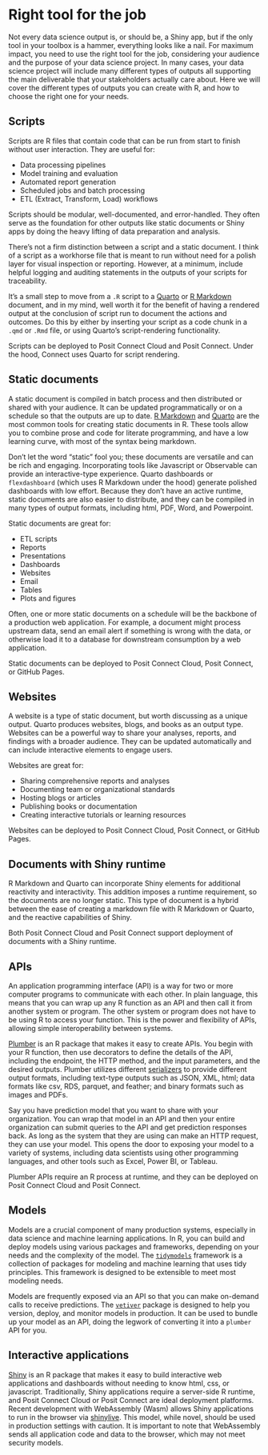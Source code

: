 # Right tool for the job

<!--# TODO: This page needs some direction. Revisit and make this more than an overview of packages? -->

Not every data science output is, or should be, a Shiny app, but if the only tool in your toolbox is a hammer, everything looks like a nail. For maximum impact, you need to use the right tool for the job, considering your audience and the purpose of your data science project. In many cases, your data science project will include many different types of outputs all supporting the main deliverable that your stakeholders actually care about. Here we will cover the different types of outputs you can create with R, and how to choose the right one for your needs.

<!--# TODO: Would diagrams be helpful here?  -->

## Scripts

Scripts are R files that contain code that can be run from start to finish without user interaction. They are useful for:

- Data processing pipelines
- Model training and evaluation
- Automated report generation
- Scheduled jobs and batch processing
- ETL (Extract, Transform, Load) workflows

Scripts should be modular, well-documented, and error-handled. They often serve as the foundation for other outputs like static documents or Shiny apps by doing the heavy lifting of data preparation and analysis.

There's not a firm distinction between a script and a static document. I think of a script as a workhorse file that is meant to run without need for a polish layer for visual inspection or reporting. However, at a minimum, include helpful logging and auditing statements in the outputs of your scripts for traceability. 

It's a small step to move from a `.R` script to a [Quarto](https://quarto.org/) or [R Markdown](https://rmarkdown.rstudio.com/) document, and in my mind, well worth it for the benefit of having a rendered output at the conclusion of script run to document the actions and outcomes. Do this by either by inserting your script as a code chunk in a `.qmd` or `.Rmd` file, or using Quarto's script-rendering functionality. 

Scripts can be deployed to Posit Connect Cloud and Posit Connect. Under the hood, Connect uses Quarto for script rendering.

## Static documents

A static document is compiled in batch process and then distributed or shared with your audience. It can be updated programmatically or on a schedule so that the outputs are up to date. [R Markdown](https://rmarkdown.rstudio.com/) and [Quarto](https://quarto.org/) are the most common tools for creating static documents in R. These tools allow you to combine prose and code for literate programming, and have a low learning curve, with most of the syntax being markdown.

Don't let the word "static" fool you; these documents are versatile and can be rich and engaging. Incorporating tools like Javascript or Observable can provide an interactive-type experience. Quarto dashboards or `flexdashboard` (which uses R Markdown under the hood) generate polished dashboards with low effort. Because they don't have an active runtime, static documents are also easier to distribute, and they can be compiled in many types of output formats, including html, PDF, Word, and Powerpoint.

Static documents are great for:

-   ETL scripts
-   Reports
-   Presentations
-   Dashboards
-   Websites
-   Email
-   Tables
-   Plots and figures

Often, one or more static documents on a schedule will be the backbone of a production web application. For example, a document might process upstream data, send an email alert if something is wrong with the data, or otherwise load it to a database for downstream consumption by a web application.

Static documents can be deployed to Posit Connect Cloud, Posit Connect, or GitHub Pages.

<!--# TODO: Do we want to include opinions on Quarto vs R Markdown? -->

## Websites

A website is a type of static document, but worth discussing as a unique output. Quarto produces websites, blogs, and books as an output type. Websites can be a powerful way to share your analyses, reports, and findings with a broader audience. They can be updated automatically and can include interactive elements to engage users.

Websites are great for:

- Sharing comprehensive reports and analyses
- Documenting team or organizational standards
- Hosting blogs or articles
- Publishing books or documentation
- Creating interactive tutorials or learning resources

Websites can be deployed to Posit Connect Cloud, Posit Connect, or GitHub Pages.

## Documents with Shiny runtime

R Markdown and Quarto can incorporate Shiny elements for additional reactivity and interactivity. This addition imposes a runtime requirement, so the documents are no longer static. This type of document is a hybrid between the ease of creating a markdown file with R Markdown or Quarto, and the reactive capabilities of Shiny.

Both Posit Connect Cloud and Posit Connect support deployment of documents with a Shiny runtime.

## APIs

An application programming interface (API) is a way for two or more computer programs to communicate with each other. In plain language, this means that you can wrap up any R function as an API and then call it from another system or program. The other system or program does not have to be using R to access your function. This is the power and flexibility of APIs, allowing simple interoperability between systems.

[Plumber](https://www.rplumber.io/) is an R package that makes it easy to create APIs. You begin with your R function, then use decorators to define the details of the API, including the endpoint, the HTTP method, and the input parameters, and the desired outputs. Plumber utilizes different [serializers](https://www.rplumber.io/articles/rendering-output.html#serializers) to provide different output formats, including text-type outputs such as JSON, XML, html; data formats like csv, RDS, parquet, and feather; and binary formats such as images and PDFs.

Say you have prediction model that you want to share with your organization. You can wrap that model in an API and then your entire organization can submit queries to the API and get prediction responses back. As long as the system that they are using can make an HTTP request, they can use your model. This opens the door to exposing your model to a variety of systems, including data scientists using other programming languages, and other tools such as Excel, Power BI, or Tableau.

Plumber APIs require an R process at runtime, and they can be deployed on Posit Connect Cloud and Posit Connect.

## Models

Models are a crucial component of many production systems, especially in data science and machine learning applications. In R, you can build and deploy models using various packages and frameworks, depending on your needs and the complexity of the model. The [`tidymodels`](https://www.tidymodels.org/) framework is a collection of packages for modeling and machine learning that uses tidy principles. This framework is designed to be extensible to meet most modeling needs.

Models are frequently exposed via an API so that you can make on-demand calls to receive predictions. The [`vetiver`](https://vetiver.posit.co) package is designed to help you version, deploy, and monitor models in production. It can be used to bundle up your model as an API, doing the legwork of converting it into a `plumber` API for you.


## Interactive applications

[Shiny](https://shiny.posit.co/) is an R package that makes it easy to build interactive web applications and dashboards without needing to know html, css, or javascript. Traditionally, Shiny applications require a server-side R runtime, and Posit Connect Cloud or Posit Connect are ideal deployment platforms. Recent development with WebAssembly (Wasm) allows Shiny applications to run in the browser via [shinylive](https://posit-dev.github.io/r-shinylive/). This model, while novel, should be used in production settings with caution. It is important to note that WebAssembly sends all application code and data to the browser, which may not meet security models.

<!--# TODO: Is a discussion around stateful vs stateless applications useful? -->